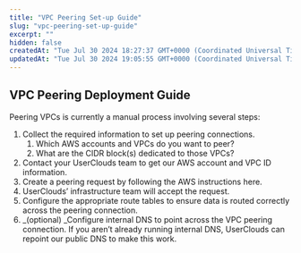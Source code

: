 ```yaml
---
title: "VPC Peering Set-up Guide"
slug: "vpc-peering-set-up-guide"
excerpt: ""
hidden: false
createdAt: "Tue Jul 30 2024 18:27:37 GMT+0000 (Coordinated Universal Time)"
updatedAt: "Tue Jul 30 2024 19:05:55 GMT+0000 (Coordinated Universal Time)"
---
```


## VPC Peering Deployment Guide

Peering VPCs is currently a manual process involving several steps:

1. Collect the required information to set up peering connections.
    1. Which AWS accounts and VPCs do you want to peer?
    2. What are the CIDR block(s) dedicated to those VPCs?
2. Contact your UserClouds team to get our AWS account and VPC ID information.
3. Create a peering request by following the AWS instructions here.
4. UserClouds’ infrastructure team will accept the request.
5. Configure the appropriate route tables to ensure data is routed correctly across the peering connection.
6. \_(optional) \_Configure internal DNS to point across the VPC peering connection. If you aren’t already running internal DNS, UserClouds can repoint our public DNS to make this work.
